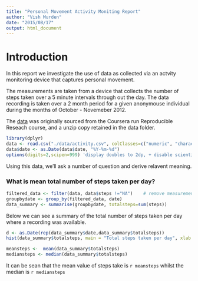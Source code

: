 ```yaml
---
title: "Personal Movement Activity Moniting Report"
author: "Vish Murden"
date: "2015/08/17"
output: html_document
---
```


# Introduction

In this report we investigate the use of data as collected via an actvity monitoring device that captures personal movement. 

The measurements are taken from a device that collects the number of steps taken over a 5 minute intervals through out the day. The data recording is taken over a 2 month period for a given anonymouse individual during the months of October - Novemeber 2012.

The [data](https://d396qusza40orc.cloudfront.net/repdata%2Fdata%2Factivity.zip) was originally sourced from the Coursera run Reproducible Reseach course, and a unzip copy retained in the data folder.

```r
library(dplyr)
data <- read.csv("./data/activity.csv", colClasses=c("numeric", "character", "numeric"))
data$date <- as.Date(data$date, "%Y-%m-%d")
options(digits=2,scipen=999) 'display doubles to 2dp, + disable scientific notation

```

Using this data, we'll ask a number of question and derive relavent meaning.

### What is mean total number of steps taken per day?

```r
filtered_data <- filter(data, data$steps !="NA")    # remove measurements where we have no data
groupbydate <- group_by(filtered_data, date)
data_summary <- summarise(groupbydate, totalsteps=sum(steps))
```

Below we can see a summary of the total number of steps taken per day where a recording was available.

```r
d <- as.Date(rep(data_summary$date,data_summary$totalsteps))
hist(data_summary$totalsteps, main = "Total steps taken per day", xlab = "Steps")
```


```r
meansteps <-  mean(data_summary$totalsteps)
mediansteps <- median(data_summary$totalsteps)
```


It can be sean that the mean value of steps take is `r meansteps` whilst the median is `r mediansteps`
